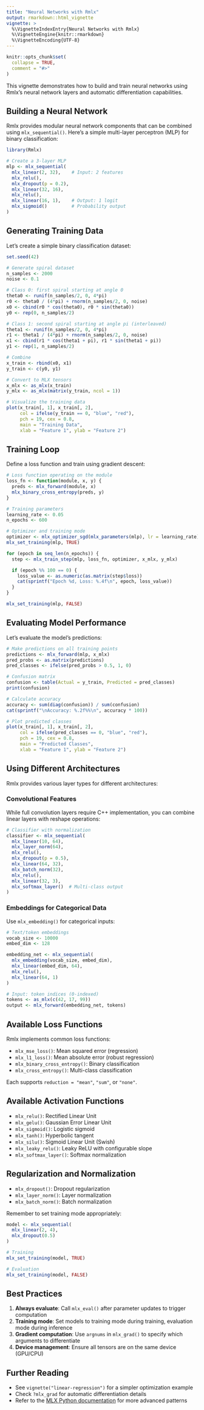 ```yaml
---
title: "Neural Networks with Rmlx"
output: rmarkdown::html_vignette
vignette: >
  %\VignetteIndexEntry{Neural Networks with Rmlx}
  %\VignetteEngine{knitr::rmarkdown}
  %\VignetteEncoding{UTF-8}
---
```


```r
knitr::opts_chunk$set(
  collapse = TRUE,
  comment = "#>"
)
```

This vignette demonstrates how to build and train neural networks using Rmlx's neural network layers and automatic differentiation capabilities.

## Building a Neural Network

Rmlx provides modular neural network components that can be combined using `mlx_sequential()`. Here's a simple multi-layer perceptron (MLP) for binary classification:

```r
library(Rmlx)

# Create a 3-layer MLP
mlp <- mlx_sequential(
  mlx_linear(2, 32),    # Input: 2 features
  mlx_relu(),
  mlx_dropout(p = 0.2),
  mlx_linear(32, 16),
  mlx_relu(),
  mlx_linear(16, 1),    # Output: 1 logit
  mlx_sigmoid()         # Probability output
)
```

## Generating Training Data

Let's create a simple binary classification dataset:

```r
set.seed(42)

# Generate spiral dataset
n_samples <- 2000
noise <- 0.1

# Class 0: first spiral starting at angle 0
theta0 <- runif(n_samples/2, 0, 4*pi)
r0 <- theta0 / (4*pi) + rnorm(n_samples/2, 0, noise)
x0 <- cbind(r0 * cos(theta0), r0 * sin(theta0))
y0 <- rep(0, n_samples/2)

# Class 1: second spiral starting at angle pi (interleaved)
theta1 <- runif(n_samples/2, 0, 4*pi)
r1 <- theta1 / (4*pi) + rnorm(n_samples/2, 0, noise)
x1 <- cbind(r1 * cos(theta1 + pi), r1 * sin(theta1 + pi))
y1 <- rep(1, n_samples/2)

# Combine
x_train <- rbind(x0, x1)
y_train <- c(y0, y1)

# Convert to MLX tensors
x_mlx <- as_mlx(x_train)
y_mlx <- as_mlx(matrix(y_train, ncol = 1))
```

```r
# Visualize the training data
plot(x_train[, 1], x_train[, 2],
     col = ifelse(y_train == 0, "blue", "red"),
     pch = 19, cex = 0.8,
     main = "Training Data",
     xlab = "Feature 1", ylab = "Feature 2")
```

## Training Loop

Define a loss function and train using gradient descent:

```r
# Loss function operating on the module
loss_fn <- function(module, x, y) {
  preds <- mlx_forward(module, x)
  mlx_binary_cross_entropy(preds, y)
}

# Training parameters
learning_rate <- 0.05
n_epochs <- 600

# Optimizer and training mode
optimizer <- mlx_optimizer_sgd(mlx_parameters(mlp), lr = learning_rate)
mlx_set_training(mlp, TRUE)

for (epoch in seq_len(n_epochs)) {
  step <- mlx_train_step(mlp, loss_fn, optimizer, x_mlx, y_mlx)

  if (epoch %% 100 == 0) {
    loss_value <- as.numeric(as.matrix(step$loss))
    cat(sprintf("Epoch %d, Loss: %.4f\n", epoch, loss_value))
  }
}

mlx_set_training(mlp, FALSE)
```

## Evaluating Model Performance

Let's evaluate the model's predictions:

```r
# Make predictions on all training points
predictions <- mlx_forward(mlp, x_mlx)
pred_probs <- as.matrix(predictions)
pred_classes <- ifelse(pred_probs > 0.5, 1, 0)

# Confusion matrix
confusion <- table(Actual = y_train, Predicted = pred_classes)
print(confusion)

# Calculate accuracy
accuracy <- sum(diag(confusion)) / sum(confusion)
cat(sprintf("\nAccuracy: %.2f%%\n", accuracy * 100))
```

```r
# Plot predicted classes
plot(x_train[, 1], x_train[, 2],
     col = ifelse(pred_classes == 0, "blue", "red"),
     pch = 19, cex = 0.8,
     main = "Predicted Classes",
     xlab = "Feature 1", ylab = "Feature 2")
```

## Using Different Architectures

Rmlx provides various layer types for different architectures:

### Convolutional Features

While full convolution layers require C++ implementation, you can combine linear layers with reshape operations:

```r
# Classifier with normalization
classifier <- mlx_sequential(
  mlx_linear(10, 64),
  mlx_layer_norm(64),
  mlx_relu(),
  mlx_dropout(p = 0.5),
  mlx_linear(64, 32),
  mlx_batch_norm(32),
  mlx_relu(),
  mlx_linear(32, 3),
  mlx_softmax_layer()  # Multi-class output
)
```

### Embeddings for Categorical Data

Use `mlx_embedding()` for categorical inputs:

```r
# Text/token embeddings
vocab_size <- 10000
embed_dim <- 128

embedding_net <- mlx_sequential(
  mlx_embedding(vocab_size, embed_dim),
  mlx_linear(embed_dim, 64),
  mlx_relu(),
  mlx_linear(64, 1)
)

# Input: token indices (0-indexed)
tokens <- as_mlx(c(42, 17, 99))
output <- mlx_forward(embedding_net, tokens)
```

## Available Loss Functions

Rmlx implements common loss functions:

- `mlx_mse_loss()`: Mean squared error (regression)
- `mlx_l1_loss()`: Mean absolute error (robust regression)
- `mlx_binary_cross_entropy()`: Binary classification
- `mlx_cross_entropy()`: Multi-class classification

Each supports `reduction = "mean"`, `"sum"`, or `"none"`.

## Available Activation Functions

- `mlx_relu()`: Rectified Linear Unit
- `mlx_gelu()`: Gaussian Error Linear Unit
- `mlx_sigmoid()`: Logistic sigmoid
- `mlx_tanh()`: Hyperbolic tangent
- `mlx_silu()`: Sigmoid Linear Unit (Swish)
- `mlx_leaky_relu()`: Leaky ReLU with configurable slope
- `mlx_softmax_layer()`: Softmax normalization

## Regularization and Normalization

- `mlx_dropout()`: Dropout regularization
- `mlx_layer_norm()`: Layer normalization
- `mlx_batch_norm()`: Batch normalization

Remember to set training mode appropriately:

```r
model <- mlx_sequential(
  mlx_linear(2, 4),
  mlx_dropout(0.5)
)

# Training
mlx_set_training(model, TRUE)

# Evaluation
mlx_set_training(model, FALSE)
```

## Best Practices

1. **Always evaluate**: Call `mlx_eval()` after parameter updates to trigger computation
2. **Training mode**: Set models to training mode during training, evaluation mode during inference
3. **Gradient computation**: Use `argnums` in `mlx_grad()` to specify which arguments to differentiate
4. **Device management**: Ensure all tensors are on the same device (GPU/CPU)

## Further Reading

- See `vignette("linear-regression")` for a simpler optimization example
- Check `?mlx_grad` for automatic differentiation details
- Refer to the [MLX Python documentation](https://ml-explore.github.io/mlx/build/html/python/nn.html) for more advanced patterns

